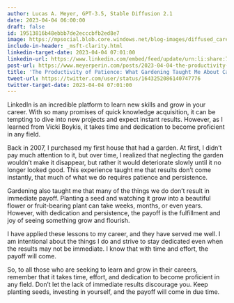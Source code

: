 ```yaml
---
author: Lucas A. Meyer, GPT-3.5, Stable Diffusion 2.1
date: 2023-04-04 06:00:00
draft: false
id: 19513816b48ebbb7de2ecccbfb2ed8e7
image: https://mpsocial.blob.core.windows.net/blog-images/diffused_career_garden.png
include-in-header: _msft-clarity.html
linkedin-target-date: 2023-04-04 07:01:00
linkedin-url: https://www.linkedin.com/embed/feed/update/urn:li:share:7049017788165750784
post-url: https://www.meyerperin.com/posts/2023-04-04-the-productivity-of-patience-what-gardening-taught-me-about-career-growth.html
title: 'The Productivity of Patience: What Gardening Taught Me About Career Growth'
tweet-url: https://twitter.com/user/status/1643252086140747776
twitter-target-date: 2023-04-04 07:01:00
---
```


LinkedIn is an incredible platform to learn new skills and grow in your career. With so many promises of quick knowledge acquisition, it can be tempting to dive into new projects and expect instant results. However, as I learned from Vicki Boykis, it takes time and dedication to become proficient in any field.

Back in 2007, I purchased my first house that had a garden. At first, I didn't pay much attention to it, but over time, I realized that neglecting the garden wouldn't make it disappear, but rather it would deteriorate slowly until it no longer looked good. This experience taught me that results don't come instantly, that much of what we do requires patience and persistence.

Gardening also taught me that many of the things we do don't result in immediate payoff. Planting a seed and watching it grow into a beautiful flower or fruit-bearing plant can take weeks, months, or even years. However, with dedication and persistence, the payoff is the fulfillment and joy of seeing something grow and flourish.

I have applied these lessons to my career, and they have served me well. I am intentional about the things I do and strive to stay dedicated even when the results may not be immediate. I know that with time and effort, the payoff will come.

So, to all those who are seeking to learn and grow in their careers, remember that it takes time, effort, and dedication to become proficient in any field. Don't let the lack of immediate results discourage you. Keep planting seeds, investing in yourself, and the payoff will come in due time.